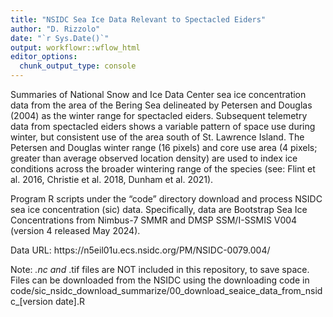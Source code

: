 ```yaml
---
title: "NSIDC Sea Ice Data Relevant to Spectacled Eiders"
author: "D. Rizzolo"
date: "`r Sys.Date()`"
output: workflowr::wflow_html
editor_options:
  chunk_output_type: console
---
```


Summaries of National Snow and Ice Data Center sea ice concentration data from the area of the Bering Sea delineated by Petersen and Douglas (2004) as the winter range for spectacled eiders. Subsequent telemetry data from spectacled eiders shows a variable pattern of space use during winter, but consistent use of the area south of St. Lawrence Island. The Petersen and Douglas winter range (16 pixels) and core use area (4 pixels; greater than average observed location density) are used to index ice conditions across the broader wintering range of the species (see: Flint et al. 2016, Christie et al. 2018, Dunham et al. 2021).

Program R scripts under the “code” directory download and process NSIDC sea ice concentration (sic) data. Specifically, data are Bootstrap Sea Ice Concentrations from Nimbus-7 SMMR and DMSP SSM/I-SSMIS V004 (version 4 released May 2024).

Data URL: https://n5eil01u.ecs.nsidc.org/PM/NSIDC-0079.004/

Note: *.nc and *.tif files are NOT included in this repository, to save space. Files can be downloaded from the NSIDC using the downloading code in code/sic_nsidc_download_summarize/00_download_seaice_data_from_nsidc_[version date].R
